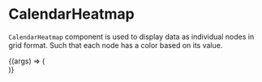 
<Meta title="Lab/CalendarHeatmap" component={CalendarHeatmap} />

# CalendarHeatmap

`CalendarHeatmap` component is used to display data as individual nodes in grid format.
Such that each node has a color based on its value.

<Canvas>
  <Story
    name="Default"
    args={{
      calendarHeatmapMetric: testData,
      colorRange: [
        "#FD6868",
        "#FE9A9A",
        "#FDB4B4",
        "#EECC91",
        "#E3AD4F",
        "#E79F32",
        "#9BE9A8",
        "#40C463",
        "#109B67",
        "#E5E7F1",
        "#BDC3DB",
      ],
      valueThreshold: [13, 26, 39, 49, 59, 69, 79, 89, 100],
      CalendarHeatmapTooltip: TestCalendarHeatmapTooltip,
    }}
  >
    {(args) => (
      <div style={{ width: "60rem", height: "9rem" }}>
        <CalendarHeatmap {...args} />
      </div>
    )}
  </Story>
</Canvas>

<ArgsTable of={CalendarHeatmap} />
